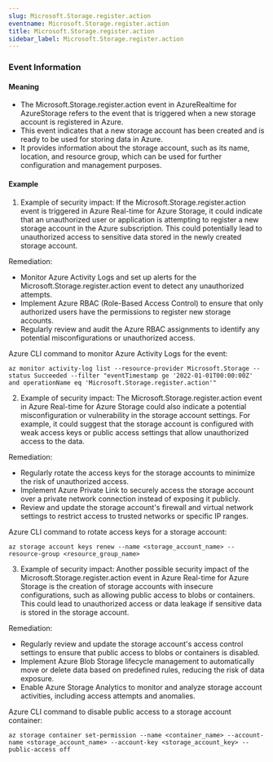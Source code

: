 ```yaml
--- 
slug: Microsoft.Storage.register.action
eventname: Microsoft.Storage.register.action
title: Microsoft.Storage.register.action
sidebar_label: Microsoft.Storage.register.action
---
```

                       
### Event Information

#### Meaning

- The Microsoft.Storage.register.action event in AzureRealtime for AzureStorage refers to the event that is triggered when a new storage account is registered in Azure.
- This event indicates that a new storage account has been created and is ready to be used for storing data in Azure.
- It provides information about the storage account, such as its name, location, and resource group, which can be used for further configuration and management purposes.

#### Example

1. Example of security impact: If the Microsoft.Storage.register.action event is triggered in Azure Real-time for Azure Storage, it could indicate that an unauthorized user or application is attempting to register a new storage account in the Azure subscription. This could potentially lead to unauthorized access to sensitive data stored in the newly created storage account.

Remediation:
- Monitor Azure Activity Logs and set up alerts for the Microsoft.Storage.register.action event to detect any unauthorized attempts.
- Implement Azure RBAC (Role-Based Access Control) to ensure that only authorized users have the permissions to register new storage accounts.
- Regularly review and audit the Azure RBAC assignments to identify any potential misconfigurations or unauthorized access.

Azure CLI command to monitor Azure Activity Logs for the event:
```
az monitor activity-log list --resource-provider Microsoft.Storage --status Succeeded --filter "eventTimestamp ge '2022-01-01T00:00:00Z' and operationName eq 'Microsoft.Storage.register.action'"
```

2. Example of security impact: The Microsoft.Storage.register.action event in Azure Real-time for Azure Storage could also indicate a potential misconfiguration or vulnerability in the storage account settings. For example, it could suggest that the storage account is configured with weak access keys or public access settings that allow unauthorized access to the data.

Remediation:
- Regularly rotate the access keys for the storage accounts to minimize the risk of unauthorized access. 
- Implement Azure Private Link to securely access the storage account over a private network connection instead of exposing it publicly.
- Review and update the storage account's firewall and virtual network settings to restrict access to trusted networks or specific IP ranges.

Azure CLI command to rotate access keys for a storage account:
```
az storage account keys renew --name <storage_account_name> --resource-group <resource_group_name>
```

3. Example of security impact: Another possible security impact of the Microsoft.Storage.register.action event in Azure Real-time for Azure Storage is the creation of storage accounts with insecure configurations, such as allowing public access to blobs or containers. This could lead to unauthorized access or data leakage if sensitive data is stored in the storage account.

Remediation:
- Regularly review and update the storage account's access control settings to ensure that public access to blobs or containers is disabled.
- Implement Azure Blob Storage lifecycle management to automatically move or delete data based on predefined rules, reducing the risk of data exposure.
- Enable Azure Storage Analytics to monitor and analyze storage account activities, including access attempts and anomalies.

Azure CLI command to disable public access to a storage account container:
```
az storage container set-permission --name <container_name> --account-name <storage_account_name> --account-key <storage_account_key> --public-access off
```


 